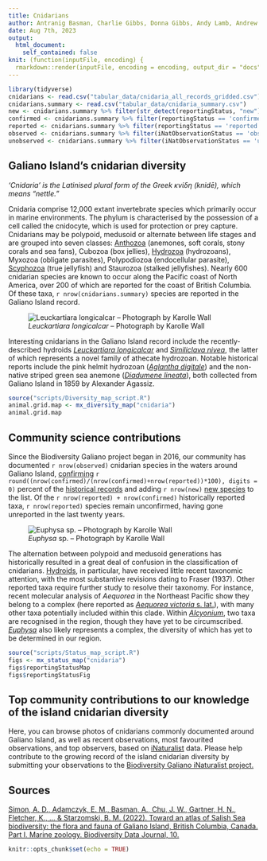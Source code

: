 ```yaml
---
title: Cnidarians
author: Antranig Basman, Charlie Gibbs, Donna Gibbs, Andy Lamb, Andrew Simon
date: Aug 7th, 2023
output: 
  html_document:
    self_contained: false
knit: (function(inputFile, encoding) {
  rmarkdown::render(inputFile, encoding = encoding, output_dir = "docs", output_options = list(copy_resources = TRUE)) })
---
```


```r
library(tidyverse)
cnidarians <- read.csv("tabular_data/cnidaria_all_records_gridded.csv")
cnidarians.summary <- read.csv("tabular_data/cnidaria_summary.csv")
new <- cnidarians.summary %>% filter(str_detect(reportingStatus, "new")) 
confirmed <- cnidarians.summary %>% filter(reportingStatus == 'confirmed') 
reported <- cnidarians.summary %>% filter(reportingStatus == 'reported') 
observed <- cnidarians.summary %>% filter(iNatObservationStatus == 'observed') 
unobserved <- cnidarians.summary %>% filter(iNatObservationStatus == 'unobserved') 
```

## Galiano Island's cnidarian diversity

*‘Cnidaria’ is the Latinised plural form of the Greek κνίδη (knidē), which means “nettle.”*

Cnidaria comprise 12,000 extant invertebrate species which primarily occur in marine environments. The phylum is characterised by the possession of a cell called the cnidocyte, which is used for protection or prey capture. Cnidarians may be polypoid, medusoid or alternate between life stages and are grouped into seven classes: [Anthozoa](#taxon:Anthozoa) (anemones, soft corals, stony corals and sea fans), Cubozoa (box jellies), [Hydrozoa](#taxon:Hydrozoa) (hydrozoans), Myxozoa (obligate parasites), Polypodiozoa (endocellular parasite), [Scyphozoa](#taxon:Scyphozoa) (true jellyfish) and Staurozoa (stalked jellyfishes). Nearly 600 cnidarian species are known to occur along the Pacific coast of North America, over 200 of which are reported for the coast of British Columbia. Of these taxa, `r nrow(cnidarians.summary)` species are reported in the Galiano Island record.

![*Leuckartiara longicalcar* – Photograph by Karolle Wall](media/Leuckartiara_longicalcar_Karolle_Wall.jpg)

Interesting cnidarians in the Galiano Island record include the recently-described hydroids [*Leuckartiara longicalcar*](#taxon:Leuckartiara longicalcar) and [*Similiclava nivea*](#taxon:Similiclava nivea), the latter of which represents a novel family of athecate hydrozoan. Notable historical reports include the pink helmit hydrozoan ([*Aglantha digitale*](#taxon:Aglantha digitale)) and the non-native striped green sea anemone ([*Diadumene lineata*](#taxon:Diadumene lineata)), both collected from Galiano Island in 1859 by Alexander Agassiz.

```r
source("scripts/Diversity_map_script.R")
animal.grid.map <- mx_diversity_map("cnidaria")
animal.grid.map
```

## Community science contributions

Since the Biodiversity Galiano project began in 2016, our community has documented `r nrow(observed)` cnidarian species in the waters around Galiano Island, [confirming](#region:confirmed) `r round((nrow(confirmed)/(nrow(confirmed)+nrow(reported))*100), digits = 0)` percent of the [historical records](#region:historical) and adding `r nrow(new)` [new species](#region:new) to the list. Of the `r nrow(reported) + nrow(confirmed)` historically reported taxa, `r nrow(reported)` species remain unconfirmed, having gone unreported in the last twenty years.

![*Euphysa* sp. – Photograph by Karolle Wall](media/Euphysa_Karolle_Wall.jpg)

The alternation between polypoid and medusoid generations has historically resulted in a great deal of confusion in the classification of cnidarians. [Hydroids](#taxon:Hydrozoa), in particular, have received little recent taxonomic attention, with the most substantive revisions dating to Fraser (1937). Other reported taxa require further study to resolve their taxonomy. For instance, recent molecular analysis of *Aequorea* in the Northeast Pacific show they belong to a complex (here reported as [*Aequorea victoria* s. lat.](#taxon:Aequorea victoria)), with many other taxa potentially included within this clade. Within [*Alcyonium*](#taxon:Alcyonium), two taxa are recognised in the region, though they have yet to be circumscribed. [*Euphysa*](#taxon:Euphysa) also likely represents a complex, the diversity of which has yet to be determined in our region.

```r
source("scripts/Status_map_script.R")
figs <- mx_status_map("cnidaria")
figs$reportingStatusMap
figs$reportingStatusFig
```

## Top community contributions to our knowledge of the island cnidarian diversity

Here, you can browse photos of cnidarians commonly documented around Galiano Island, as well as recent observations, most favourited observations, and top observers, based on [iNaturalist](http://inaturalist.org/) data. Please help contribute to the growing record of the island cnidarian diversity by submitting your observations to the [Biodiversity Galiano iNaturalist project.](http://inaturalist.org/projects/biodiversity-galiano-island) 

<span class="mxcw-nonLeafletPane mxcw-paneName-TopContributions html-widget leaflet"></span>

## Sources

[Simon, A. D., Adamczyk, E. M., Basman, A., Chu, J. W., Gartner, H. N., Fletcher, K., ... & Starzomski, B. M. (2022). Toward an atlas of Salish Sea biodiversity: the flora and fauna of Galiano Island, British Columbia, Canada. Part I. Marine zoology. Biodiversity Data Journal, 10.](https://bdj.pensoft.net/article/76050/)

```r
knitr::opts_chunk$set(echo = TRUE)
```
